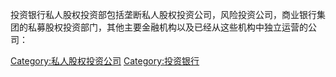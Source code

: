 投资银行私人股权投资部包括垄断私人股权投资公司，风险投资公司，商业银行集团的私募股权投资部门，其他主要金融机构以及已经从这些机构中独立运营的公司：
[[Category:私人股权投资公司|Category:私人股权投资公司]]
[[Category:投资银行|Category:投资银行]]